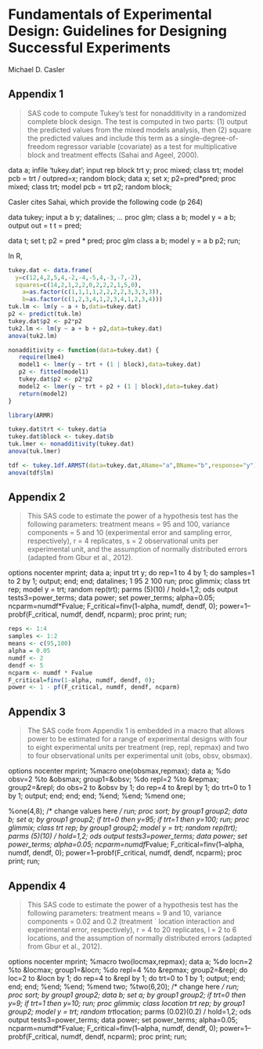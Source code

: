 Fundamentals of Experimental Design: Guidelines for Designing Successful Experiments
========================================================
Michael D. Casler 

Appendix 1
----------
> SAS code to compute Tukey’s test for nonadditivity in a randomized complete block design. The test is computed in two parts: (1) output the predicted values from the mixed models analysis,
then (2) square the predicted values and include this term as a single-degree-of-freedom regressor variable (covariate) as a test for multiplicative block and treatment effects (Sahai and Ageel, 2000).

data a; infile ‘tukey.dat’;
input rep block trt y;
proc mixed; class trt;
model pcb = trt / outpred=x;
random block;
data x; set x;
p2=pred*pred;
proc mixed; class trt;
model pcb = trt p2;
random block;

Casler cites Sahai, which provide the following code (p 264)

data tukey;
input a b y;
datalines;
...
proc glm;
class a b;
model y = a b;
output out = t t = pred;

data t;
set t;
p2 = pred * pred;
proc glm
class a b;
model y = a b p2;
run;

In R,
```r
tukey.dat <- data.frame(
  y=c(12,4,2,5,4,-2,-4,-5,4,-3,-7,-2),
  squares=c(14,2,1,2,2,0,2,2,2,1,5,0),
	a=as.factor(c(1,1,1,1,2,2,2,2,3,3,3,3)),
	b=as.factor(c(1,2,3,4,1,2,3,4,1,2,3,4)))
tuk.lm <- lm(y ~ a + b,data=tukey.dat)
p2 <- predict(tuk.lm)
tukey.dat$p2 <- p2*p2
tuk2.lm <- lm(y ~ a + b + p2,data=tukey.dat)
anova(tuk2.lm)
```

```r
nonadditivity <- function(data=tukey.dat) {
   require(lme4)
   model1 <- lmer(y ~ trt + (1 | block),data=tukey.dat)
   p2 <- fitted(model1)
   tukey.dat$p2 <- p2*p2
   model2 <- lmer(y ~ trt + p2 + (1 | block),data=tukey.dat)
   return(model2)
}
```

```r
library(ARMR)

tukey.dat$trt <- tukey.dat$a
tukey.dat$block <- tukey.dat$b
tuk.lmer <- nonadditivity(tukey.dat)
anova(tuk.lmer)

tdf <- tukey.1df.ARMST(data=tukey.dat,AName="a",BName="b",response="y")
anova(tdf$lm)
```

Appendix 2
---------
> This SAS code to estimate the power of a hypothesis test has the following parameters: treatment means = 95 and 100, variance components = 5 and 10 (experimental error and sampling
error, respectively), r = 4 replicates, s = 2 observational units per experimental unit, and the assumption of normally distributed errors (adapted from Gbur et al., 2012).

options nocenter mprint;
data a; input trt y;
do rep=1 to 4 by 1;
do samples=1 to 2 by 1;
output;
end;
end;
datalines;
1 95
2 100
run;
proc glimmix; class trt rep;
model y = trt;
random rep(trt);
parms (5)(10) / hold=1,2;
ods output tests3=power_terms;
data power;
set power_terms;
alpha=0.05;
ncparm=numdf*Fvalue;
F_critical=finv(1-alpha, numdf, dendf, 0);
power=1–probf(F_critical, numdf, dendf, ncparm);
proc print;
run;

```r
reps <- 1:4
samples <- 1:2
means <- c(95,100)
alpha = 0.05
numdf <- 2
dendf <- 5
ncparm <- numdf * Fvalue
F_critical=finv(1-alpha, numdf, dendf, 0);
power <- 1 - pf(F_critical, numdf, dendf, ncparm)
```

Appendix 3
----------
> The SAS code from Appendix 1 is embedded in a macro that allows power to be estimated for a range of experimental designs with four to eight experimental units per treatment (rep, repl, repmax) and two to four observational units per experimental unit (obs, obsv, obsmax).

options nocenter mprint;
%macro one(obsmax,repmax);
data a;
%do obsv=2 %to &obsmax;
group1=&obsv;
%do repl=2 %to &repmax;
group2=&repl;
do obs=2 to &obsv by 1;
do rep=4 to &repl by 1;
do trt=0 to 1 by 1;
output;
end;
end;
end;
%end;
%end;
%mend one;

%one(4,8); /* change values here */
run;
proc sort; by group1 group2;
data b; set a; by group1 group2;
if trt=0 then y=95;
if trt=1 then y=100;
run;
proc glimmix; class trt rep; by group1 group2;
model y = trt;
random rep(trt);
parms (5)(10) / hold=1,2;
ods output tests3=power_terms;
data power;
set power_terms;
alpha=0.05;
ncparm=numdf*Fvalue;
F_critical=finv(1–alpha, numdf, dendf, 0);
power=1–probf(F_critical, numdf, dendf, ncparm);
proc print;
run;

Appendix 4
----------
> This SAS code to estimate the power of a hypothesis test has the following parameters: treatment means = 9 and 10, variance components = 0.02 and 0.2 (treatment ´ location interaction and experimental error, respectively), r = 4 to 20 replicates, l = 2 to 6 locations, and the assumption of normally distributed errors (adapted from Gbur et al., 2012).

options nocenter mprint;
%macro two(locmax,repmax);
data a;
%do locn=2 %to &locmax;
group1=&locn;
%do repl=4 %to &repmax;
group2=&repl;
do loc=2 to &locn by 1;
do rep=4 to &repl by 1;
do trt=0 to 1 by 1;
output;
end;
end;
end;
%end;
%end;
%mend two;
%two(6,20); /* change here */
run;
proc sort; by group1 group2;
data b; set a; by group1 group2;
if trt=0 then y=9;
if trt=1 then y=10;
run;
proc glimmix; class location trt rep; by group1 group2;
model y = trt;
random trt*location;
parms (0.02)(0.2) / hold=1,2;
ods output tests3=power_terms;
data power;
set power_terms;
alpha=0.05;
ncparm=numdf*Fvalue;
F_critical=finv(1–alpha, numdf, dendf, 0);
power=1–probf(F_critical, numdf, dendf, ncparm);
proc print;
run;

